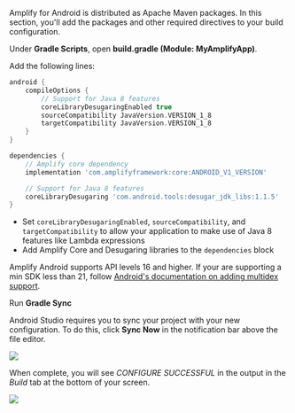 Amplify for Android is distributed as Apache Maven packages. In this section, you'll add the packages and other required directives to your build configuration.

Under **Gradle Scripts**, open **build.gradle (Module: MyAmplifyApp)**.

Add the following lines:

```groovy
android {
    compileOptions {
        // Support for Java 8 features
        coreLibraryDesugaringEnabled true
        sourceCompatibility JavaVersion.VERSION_1_8
        targetCompatibility JavaVersion.VERSION_1_8
    }
}

dependencies {
    // Amplify core dependency
    implementation 'com.amplifyframework:core:ANDROID_V1_VERSION'

    // Support for Java 8 features
    coreLibraryDesugaring 'com.android.tools:desugar_jdk_libs:1.1.5'
}
```

- Set `coreLibraryDesugaringEnabled`, `sourceCompatibility`, and `targetCompatibility` to allow your application to make use of Java 8 features like Lambda expressions
- Add Amplify Core and Desugaring libraries to the `dependencies` block

<Callout>
  Amplify Android supports API levels 16 and higher. If your are supporting a min SDK less than 21, follow <a href="https://developer.android.com/studio/build/multidex#mdex-pre-l" rel="noopener noreferrer" target="_blank">Android's documentation on adding multidex support</a>.
</Callout>

Run **Gradle Sync**

Android Studio requires you to sync your project with your new configuration. To do this, click **Sync Now** in the notification bar above the file editor.

![](/images/lib/getting-started/android/set-up-android-studio-sync-gradle.png)

When complete, you will see _CONFIGURE SUCCESSFUL_ in the output in the _Build_ tab at the bottom of your screen.

![](/images/lib/getting-started/android/set-up-android-studio-configure-successful.png)
